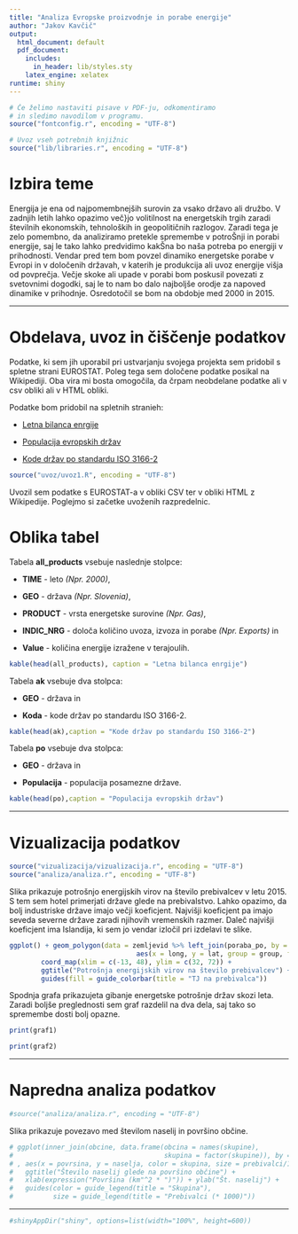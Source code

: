 ```yaml
---
title: "Analiza Evropske proizvodnje in porabe energije"
author: "Jakov Kavčič"
output:
  html_document: default
  pdf_document:
    includes:
      in_header: lib/styles.sty
    latex_engine: xelatex
runtime: shiny
---
```


```r
# Če želimo nastaviti pisave v PDF-ju, odkomentiramo
# in sledimo navodilom v programu.
source("fontconfig.r", encoding = "UTF-8")

# Uvoz vseh potrebnih knjižnic
source("lib/libraries.r", encoding = "UTF-8")
```

# Izbira teme

Energija je ena od najpomembnejših surovin za vsako državo ali družbo. V zadnjih letih lahko opazimo več}jo volitilnost na energetskih trgih zaradi številnih ekonomskih, tehnoloških in geopolitičnih razlogov. Zaradi tega je zelo pomembno, da analiziramo pretekle spremembe v potroŠnji in porabi energije, saj le tako lahko predvidimo kakŠna bo naša potreba po energiji v prihodnosti. Vendar pred tem bom povzel dinamiko energetske porabe v Evropi in v določenih državah, v katerih je produkcija ali uvoz energije višja od povprečja. Večje skoke ali upade v porabi bom poskusil povezati z svetovnimi dogodki, saj le to nam bo dalo najboljše orodje za napoved dinamike v prihodnje. Osredotočil se bom na obdobje med 2000 in 2015. 

***

# Obdelava, uvoz in čiščenje podatkov

Podatke, ki sem jih uporabil pri ustvarjanju svojega projekta sem pridobil s spletne strani EUROSTAT. Poleg tega sem določene podatke posikal na Wikipediji. Oba vira mi bosta omogočila, da črpam neobdelane podatke ali v csv obliki ali v HTML obliki. 

Podatke bom pridobil na spletnih stranieh:

- [Letna bilanca enrgije](http://appsso.eurostat.ec.europa.eu/nui/show.do?query=BOOKMARK_DS-465368_QID_-1E68FBF1_UID_-3F171EB0&layout=TIME,C,X,0;GEO,L,Y,0;UNIT,L,Z,0;PRODUCT,L,Z,1;INDIC_NRG,L,Z,2;INDICATORS,C,Z,3;&zSelection=DS-465368PRODUCT,0000;DS-465368UNIT,KTOE;DS-465368INDIC_NRG,B_100900;DS-465368INDICATORS,OBS_FLAG;&rankName1=UNIT_1_2_-1_2&rankName2=INDICATORS_1_2_-1_2&rankName3=PRODUCT_1_2_-1_2&rankName4=INDIC-NRG_1_2_-1_2&rankName5=TIME_1_0_0_0&rankName6=GEO_1_2_0_1&sortC=ASC_-1_FIRST&rStp=&cStp=&rDCh=&cDCh=&rDM=true&cDM=true&footnes=false&empty=false&wai=false&time_mode=ROLLING&time_most_recent=false&lang=EN&cfo=%23%23%23%2C%23%23%23.%23%23%23)

- [Populacija evropskih držav](https://en.wikipedia.org/wiki/Demographics_of_Europe)

- [Kode držav po standardu ISO 3166-2](https://en.wikipedia.org/wiki/ISO_3166-2)

```r
source("uvoz/uvoz1.R", encoding = "UTF-8")
```

Uvozil sem podatke s EUROSTAT-a v obliki CSV ter v obliki HTML z Wikipedije. Poglejmo si začetke uvoženih razpredelnic.

# Oblika tabel

Tabela **all_products** vsebuje naslednje stolpce:

- **TIME** - leto *(Npr. 2000)*,

- **GEO** - država *(Npr. Slovenia)*,

- **PRODUCT** - vrsta energetske surovine *(Npr. Gas)*,

- **INDIC_NRG** - določa količino uvoza, izvoza in porabe *(Npr. Exports)* in

- **Value** - količina energije izražene v terajoulih.

```r
kable(head(all_products), caption = "Letna bilanca enrgije")
```

Tabela **ak** vsebuje dva stolpca:

- **GEO** - država in

- **Koda** - kode držav po standardu ISO 3166-2.

```r
kable(head(ak),caption = "Kode držav po standardu ISO 3166-2")
```

Tabela **po** vsebuje dva stolpca:

- **GEO** - država in

- **Populacija** - populacija posamezne države.

```r
kable(head(po),caption = "Populacija evropskih držav")
```

***

# Vizualizacija podatkov

```r
source("vizualizacija/vizualizacija.r", encoding = "UTF-8")
source("analiza/analiza.r", encoding = "UTF-8")
```

Slika \ref{fig:zemljevid} prikazuje potrošnjo energijskih virov na število prebivalcev v letu 2015. S tem sem hotel primerjati države glede na prebivalstvo. Lahko opazimo, da bolj industriske države imajo večji koeficjent. Najvišji koeficjent pa imajo seveda severne države zaradi njihovih vremenskih razmer. Daleč najvišji koeficjent ima Islandija, ki sem jo vendar izločil pri izdelavi te slike. 

```r
ggplot() + geom_polygon(data = zemljevid %>% left_join(poraba_po, by = c("NUTS_ID" = "Koda")),
                                aes(x = long, y = lat, group = group, fill = na.prebivalca)) +
        coord_map(xlim = c(-13, 48), ylim = c(32, 72)) +
        ggtitle("Potrošnja energijskih virov na število prebivalcev") + xlab("") + ylab("") +
        guides(fill = guide_colorbar(title = "TJ na prebivalca"))
```

Spodnja grafa prikazujeta gibanje energetske potrošnje držav skozi leta. Zaradi boljše preglednosti sem graf razdelil na dva dela, saj tako so spremembe dosti bolj opazne.

```r
print(graf1)
```

```r
print(graf2)
```
***

# Napredna analiza podatkov

```r
#source("analiza/analiza.r", encoding = "UTF-8")
```

Slika \ref{fig:graf} prikazuje povezavo med številom naselij in površino občine.

```r
# ggplot(inner_join(obcine, data.frame(obcina = names(skupine),
#                                      skupina = factor(skupine)), by = "obcina")
# , aes(x = povrsina, y = naselja, color = skupina, size = prebivalci/1000)) + geom_point() +
#   ggtitle("Število naselij glede na površino občine") +
#   xlab(expression("Površina (km"^2 * ")")) + ylab("Št. naselij") +
#   guides(color = guide_legend(title = "Skupina"),
#          size = guide_legend(title = "Prebivalci (* 1000)"))
```

***

```r
#shinyAppDir("shiny", options=list(width="100%", height=600))
```
